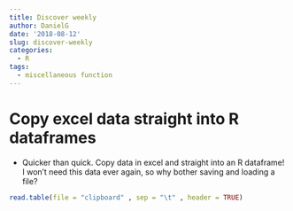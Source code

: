 ```yaml
---
title: Discover weekly
author: DanielG
date: '2018-08-12'
slug: discover-weekly
categories:
  - R
tags:
  - miscellaneous function
---
```


# Copy excel data straight into R dataframes

- Quicker than quick. Copy data in excel and straight into an R dataframe! I won't need this data ever again, so why bother saving and loading a file?

```r
read.table(file = "clipboard" , sep = "\t" , header = TRUE)
```

